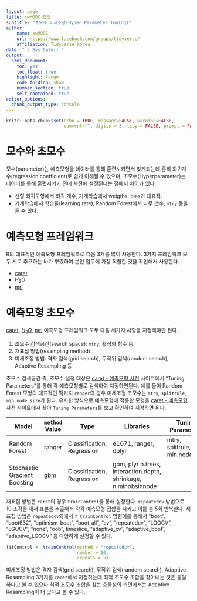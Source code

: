 ```yaml
---
layout: page
title: xwMOOC 모형
subtitle: "초모수 미세조정(Hyper Parameter Tuning)"
author:
    name: xwMOOC
    url: https://www.facebook.com/groups/tidyverse/
    affiliation: Tidyverse Korea
date: "`r Sys.Date()`"
output:
  html_document: 
    toc: yes
    toc_float: true
    highlight: tango
    code_folding: show
    number_section: true
    self_contained: true
editor_options: 
  chunk_output_type: console
---
```


```r
knitr::opts_chunk$set(echo = TRUE, message=FALSE, warning=FALSE,
                      comment="", digits = 3, tidy = FALSE, prompt = FALSE, fig.align = 'center')

```


# 모수와 초모수 {#hyper-parameter}

모수(parameter)는 예측모형을 데이터를 통해 훈련시키면서 찾게되는데 흔히 회귀계수(regression coefficient)로 쉽게 이해될 수 있으며,
초모수(Hyperparameter)는 데이터를 통해 훈련시키기 전에 사전에 설정된다는 점에서 차이가 있다.

- 선형 회귀모형에서 회귀 계수, 기계학습에서 weigths, bias가 대표적.
- 기계학습에서 학습율(learning rate), Random Forest에서 나무 갯수, `mtry` 등을 들 수 있다.

# 예측모형 프레임워크 {#framework-predictive-model}

R의 대표적인 예측모형 프레임워크로 다음 3개를 많이 사용한다.
3가지 프레임워크 모두 서로 추구하는 바가 뿌렸하여 본인 업무에 가장 적합한 것을 확인해서 사용한다.

- [caret](https://cran.r-project.org/web/packages/caret/vignettes/caret.html)
- [$H_2 O$](https://www.h2o.ai/)
- [mrl](https://mlr.mlr-org.com/)

# 예측모형 초모수 {#framework-predictive-model-hyper-parameter}

[caret](https://cran.r-project.org/web/packages/caret/vignettes/caret.html),
[$H_2 O$](https://www.h2o.ai/), [mrl](https://mlr.mlr-org.com/) 예측모형 프레임워크 모두 다음 세가지 사항을 지정해야만 된다.

1. 초모수 검색공간(search space): `mtry`, 활성화 함수 등
1. 재표집 방법(resampling method)
1. 미세조정 방법: 격자 검색(grid search), 무작위 검색(random search), Adaptive Resampling 등


초모수 검색공간 즉, 초모수 설정 대상은 [caret - 예측모형 사전](https://topepo.github.io/caret/available-models.html) 사이트에서 
"Tuning Parameters"를 통해 각 예측모형별로 검색하여 지정하면된다.
예를 들어 Random Forest 모형의 대표적인 팩키지 `ranger`의 경우 미세조정 초모수는 `mtry`, `splitrule`, `min.node.size`가 된다.
유사한 방식으로 예측모형에 적용할 모형을 [caret - 예측모형 사전](https://topepo.github.io/caret/available-models.html) 사이트에서 
찾아 `Tuning Parameters`를 보고 확인하여 지정하면 된다.

| Model         | `method` Value | Type                       | Libraries             | Tuning Parameters              |
|---------------|----------------|----------------------------|-----------------------|--------------------------------|
| Random Forest |  ranger        | Classification, Regression | e1071, ranger, dplyr  | mtry, splitrule, min.node.size |
|Stochastic Gradient Boosting | gbm | Classification, Regression | gbm, plyr   n.trees, interaction.depth, shrinkage, n.minobsinnode |

재표집 방법은 `caret`의 경우 `trainControl`을 통해 설정한다. `repeatedcv` 방법으로 10 조각을 내서 표본을 추출해서 각각 예측모형 접합을 시키고 
이를 총 5회 반복한다. 재표집 방법은 `repeatedcv`외에서 `? trainControl` 명령어를 통해서 
 "boot", "boot632", "optimism_boot", "boot_all", "cv", "repeatedcv", "LOOCV", 
 "LGOCV", "none", "oob", timeslice, "adaptive_cv", "adaptive_boot", "adaptive_LGOCV" 등 다양하게 설정할 수 있다.

``` r
fitControl <- trainControl(method = "repeatedcv",
                           number = 10,
                           repeats = 5)
```                           

미세조정 방법은 격자 검색(grid search), 무작위 검색(random search), Adaptive Resampling 3가지를 `caret`에서 지정하는데 
최적 초모수 조합을 찾아내는 것은 동일하다고 볼 수 있으나 최적 초모수 조합을 찾는 효율성의 측면에서는 Adaptive Resampling이 
더 낫다고 볼 수 있다.



